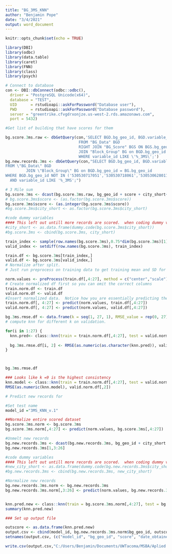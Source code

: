 ```yaml
---
title: "BG_3MS_KNN"
author: "Benjamin Pope"
date: "3/4/2021"
output: word_document
---
```


```r
knitr::opts_chunk$set(echo = TRUE)
```


```r
library(DBI)
library(odbc)
library(data.table)
library(caret)
library(FNN)
library(class)
library(psych)
```

```r
# Connect to database
con <- DBI::dbConnect(odbc::odbc(),
  driver = "PostgreSQL Unicode(x64)",
  database = "TEST",
  UID      = rstudioapi::askForPassword("Database user"),
  PWD      = rstudioapi::askForPassword("Database password"),
  server = "greentrike.cfvgdrxonjze.us-west-2.rds.amazonaws.com",
  port = 5432)
```

```r
#Get list of building that have scores for them 

bg.score.3ms.raw <- dbGetQuery(con,'SELECT BGD.bg_geo_id, BGD.variable_id, BGD.Value, BG.city_short,BGS.score
                                FROM "BG_Data" BGD
                                RIGHT JOIN "BG_Score" BGS ON BGS.bg_geo_id = BGD.bg_geo_id
                                JOIN "Block_Group" BG on BGD.bg_geo_id = BG.bg_geo_id
                                WHERE variable_id LIKE \'%_3MS\';')
bg.new.records.3ms <- dbGetQuery(con,"SELECT BGD.bg_geo_id, BGD.variable_id, BGD.Value, BG.city_short
FROM \"BG_Data\" BGD
         JOIN \"Block_Group\" BG on BGD.bg_geo_id = BG.bg_geo_id
WHERE BGD.bg_geo_id NOT IN ('530530717051','530530718061','530530628011','530530612001','530530712071','530530718031','530530718071','530530734072','530530626001','530530730061','530530723112','530530602001','530530718062','530530616021','530530712103','530530613001','530530734063','530530609062','530530713071','530530733022','530530714112','530530714063','530530718083','530530635014','530530631002','530530718072','530530724071','530530733012','530530611006','530530605003','530530734052','530530715041','530530612004','530530726022','530530718034','530530616011','530530718052')
  AND variable_id LIKE '%_3MS';")
```

```r
# 3 Mile sum 
bg.score.3ms <- dcast(bg.score.3ms.raw, bg_geo_id + score + city_short~ variable_id)
# bg.score.3ms$score <- (as.factor(bg.score.3ms$score))
bg.score.3ms$score <- (as.integer(bg.score.3ms$score))
#bg.score.3ms$city_short <- as.factor(bg.score.3ms$city_short)

```

```r

#code dummy variables
#### This left out untill more records are scored.  when coding dummy variables need entire set of dummy variables. \
#city_short <- as.data.frame(dummy.code(bg.score.3ms$city_short))
#bg.score.3ms <- cbind(bg.score.3ms, city_short)

```


```r

train_index <- sample(row.names(bg.score.3ms),0.75*dim(bg.score.3ms)[1])
valid_index <- setdiff(row.names(bg.score.3ms), train_index)

train.df <- bg.score.3ms[train_index,]
valid.df <- bg.score.3ms[valid_index,]
# Normalize after split.
# Just run preprocess on training data to get training mean and SD for normalization

norm.values <- preProcess(train.df[,4:27], method = c("center","scale"))
# Create normalized df first so you can omit the correct columns
train.norm.df <- train.df
valid.norm.df <- valid.df
#Insert normalized data.  Notice how you are essentially predicting the Standardization since we have the mean and SD captured already.  
train.norm.df[, 4:27] <- predict(norm.values, train.df[,4:27])
valid.norm.df[, 4:27] <- predict(norm.values, valid.df[,4:27])

bg.3ms.rmse.df <- data.frame(k = seq(1, 27, 1), RMSE_value = rep(0, 27))
# compute knn for different k on validation.

for(i in 1:27) {
  knn.pred<- class::knn(train = train.norm.df[,4:27], test = valid.norm.df[,4:27], cl = train.norm.df[,2],k=i)
  
  bg.3ms.rmse.df[i, 2] <- RMSE(as.numeric(as.character(knn.pred)), valid.norm.df[,2])
}



bg.3ms.rmse.df

### Looks like k =9 is the highest consistency 
knn.model <- class::knn(train = train.norm.df[,4:27], test = valid.norm.df[,4:27], cl = train.norm.df[,2],k=4)
RMSE(as.numeric(knn.model), valid.norm.df[,2])

```

```r
# Predict new records for 

#Set test name
model_id ="3MS_KNN_v.1"

##Normalize entire scored dataset
bg.score.3ms.norm <- bg.score.3ms
bg.score.3ms.norm[,4:27] <- predict(norm.values, bg.score.3ms[,4:27])

#Unmelt new records
bg.new.records.3ms <- dcast(bg.new.records.3ms, bg_geo_id + city_short ~variable_id)
bg.new.records.3ms[1,3:26]

#code dummy variables
#### This left out untill more records are scored.  when coding dummy variables need entire set of dummy variables. 
#new_city_short <- as.data.frame(dummy.code(bg.new.records.3ms$city_short))
#bg.new.records.3ms <- cbind(bg.new.records.3ms, new_city_short)

#Normalize new records 
bg.new.records.3ms.norm <- bg.new.records.3ms
bg.new.records.3ms.norm[,3:26] <- predict(norm.values, bg.new.records.3ms[,3:26])


knn.pred.new <- class::knn(train = bg.score.3ms.norm[,4:27], test = bg.new.records.3ms[,3:26], cl = bg.score.3ms.norm[,2] ,k=4)
summary(knn.pred.new)
```

```r
### Set up output file

outscore <- as.data.frame(knn.pred.new)
output.csv <- cbind(model_id, bg.new.records.3ms.norm$bg_geo_id, outscore, date())
setnames(output.csv, (c("model_id", "bg_geo_id", "score", "date_obtained")))

write.csv(output.csv,"C:/Users/Benjamin/Documents/UWTacoma/MSBA/Aplied Project with Greentrike/KNN MODELS\\bg_KNN_output.csv",row.names = FALSE)
```

